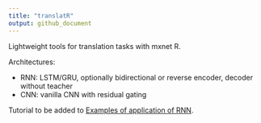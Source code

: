 ```yaml
---
title: "translatR"
output: github_document
---
```



Lightweight tools for translation tasks with mxnet R. 

Architectures: 

- RNN: LSTM/GRU, optionally bidirectional or reverse encoder, decoder without teacher  
- CNN: vanilla CNN with residual gating

Tutorial to be added to [Examples of application of RNN](https://jeremiedb.github.io/mxnet_R_bucketing/index.html). 

